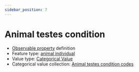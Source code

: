 ```yaml
---
sidebar_position: 7
---
```



# Animal testes condition

- [Observable property](/viewers/dawe-vocabs?uri=https://linked.data.gov.au/def/test/dawe-cv/ff9c9d4e-5c91-42ea-9278-f7c9ed82569f) definition
- Feature type: [animal individual](http://linked.data.gov.au/def/tern-cv/ecb855ed-50e1-4299-8491-861759ef40b7)
- Value type: [Categorical Value](https://w3id.org/tern/ontologies/tern/CategoricalValue)
- Categorical value collection: [Animal testes condition codes](/viewers/dawe-vocabs?uri=https://linked.data.gov.au/def/test/dawe-cv/c5d3877d-1a83-4a87-9bdd-05f77c516df6)

<Example protocolModule="opportunistic-observations" observableProperty="https://linked.data.gov.au/def/test/dawe-cv/ff9c9d4e-5c91-42ea-9278-f7c9ed82569f" />
